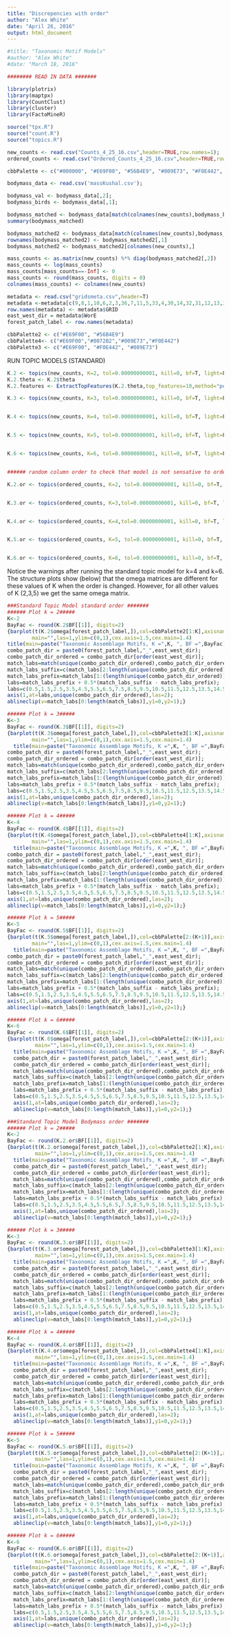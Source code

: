 ```yaml
---
title: "Discrepencies with order"
author: "Alex White"
date: "April 26, 2016"
output: html_document
---
```


```r
#title: "Taxonomic Motif Models"
#author: "Alex White"
#date: "March 18, 2016"

######## READ IN DATA #######

library(plotrix)
library(maptpx)
library(CountClust)
library(cluster)
library(FactoMineR)

source("tpx.R")
source("count.R")
source("topics.R")

new_counts <- read.csv("Counts_4_25_16.csv",header=TRUE,row.names=1);
ordered_counts <- read.csv("Ordered_Counts_4_25_16.csv",header=TRUE,row.names=1);

cbbPalette <- c("#000000", "#E69F00", "#56B4E9", "#009E73", "#F0E442", "#0072B2", "#D55E00", "#CC79A7")

bodymass_data <- read.csv('massKushal.csv');

bodymass_val <- bodymass_data[,2];
bodymass_birds <- bodymass_data[,1];

bodymass_matched <- bodymass_data[match(colnames(new_counts),bodymass_birds),2];
summary(bodymass_matched)

bodymass_matched2 <- bodymass_data[match(colnames(new_counts),bodymass_birds),];
rownames(bodymass_matched2) <- bodymass_matched2[,1]
bodymass_matched2 <- bodymass_matched2[colnames(new_counts),]

mass_counts <- as.matrix(new_counts) %*% diag(bodymass_matched2[,2])
mass_counts <- log(mass_counts)
mass_counts[mass_counts==-Inf] <- 0
mass_counts <- round(mass_counts, digits = 0)
colnames(mass_counts) <- colnames(new_counts)

metadata <- read.csv("gridsmeta.csv",header=T)
metadata <-metadata[c(9,8,1,10,6,2,3,36,7,11,5,33,4,30,14,32,31,12,13,37,15,34,19,38,18,35,17,23,16,24,28,21,26,20,27,25,22,29),]
row.names(metadata) <- metadata$GRID
east_west_dir = metadata$WorE
forest_patch_label <- row.names(metadata)

cbbPalette2 <- c("#E69F00", "#56B4E9")
cbbPalette4<- c("#E69F00","#0072B2","#009E73","#F0E442")
cbbPalette3 <- c("#E69F00", "#F0E442", "#009E73")

```

RUN TOPIC MODELS (STANDARD)

```r
K.2 <- topics(new_counts, K=2, tol=0.00000000001, kill=0, bf=T, light=FALSE, init.adapt=FALSE)
K.2.theta <- K.2$theta
K.2.features <- ExtractTopFeatures(K.2.theta,top_features=10,method="poisson",options = "min")

K.3 <- topics(new_counts, K=3, tol=0.00000000001, kill=0, bf=T, light=FALSE, init.adapt=FALSE)


K.4 <- topics(new_counts, K=4, tol=0.00000000001, kill=0, bf=T, light=FALSE, init.adapt=FALSE)


K.5 <- topics(new_counts, K=5, tol=0.00000000001, kill=0, bf=T, light=FALSE, init.adapt=FALSE)


K.6 <- topics(new_counts, K=6, tol=0.00000000001, kill=0, bf=T, light=FALSE, init.adapt=FALSE)


###### random column order to check that model is not sensative to order ####

K.2.or <- topics(ordered_counts, K=2, tol=0.00000000001, kill=0, bf=T, light=FALSE, init.adapt=FALSE)


K.3.or <- topics(ordered_counts, K=3,tol=0.00000000001, kill=0, bf=T, light=FALSE, init.adapt=FALSE)


K.4.or <- topics(ordered_counts, K=4,tol=0.00000000001, kill=0, bf=T, light=FALSE, init.adapt=FALSE)


K.5.or <- topics(ordered_counts, K=5, tol=0.00000000001, kill=0, bf=T, light=FALSE, init.adapt=FALSE)


K.6.or <- topics(ordered_counts, K=6, tol=0.00000000001, kill=0, bf=T, light=FALSE, init.adapt=FALSE)


```

Notice the warnings after running the standard topic model for k=4 and k=6.  The structure plots show (below) that the omega matrices are different for these values of K when the order is changed.  However, for all other values of K (2,3,5) we get the same omega matrix. 

```r
###Standard Topic Model standard order #######
###### Plot k = 2#####
K<-2
BayFac <- round(K.2$BF[[1]], digits=2)
{barplot(t(K.2$omega[forest_patch_label,]),col=cbbPalette2[1:K],axisnames=F,space=0,border=NA,
        main="",las=1,ylim=c(0,1),cex.axis=1.5,cex.main=1.4)
title(main=paste("Taxonomic Assemblage Motifs, K =",K, ", BF =",BayFac))
combo_patch_dir = paste0(forest_patch_label,"_",east_west_dir);
combo_patch_dir_ordered = combo_patch_dir[order(east_west_dir)];
match_labs=match(unique(combo_patch_dir_ordered),combo_patch_dir_ordered);
match_labs_suffix=c(match_labs[2:length(unique(combo_patch_dir_ordered))],38);
match_labs_prefix=match_labs[1:(length(unique(combo_patch_dir_ordered)))];
labs=match_labs_prefix + 0.5*(match_labs_suffix - match_labs_prefix);
labs=c(0.5,1.5,2.5,3.5,4.5,5.5,6.5,7.5,8.5,9.5,10.5,11.5,12.5,13.5,14.5,15.5,16.5,17.5,18.5,19.5,20.5,21.5,22.5,23.5,24.5,25.5,26.5,27.5,28.5,29.5,30.5,31.5,32.5,33.5,34.5,35.5,36.5,37.5)
axis(1,at=labs,unique(combo_patch_dir_ordered),las=2);
ablineclip(v=match_labs[0:length(match_labs)],y1=0,y2=1);}

###### Plot k = 3#####
K<-3
BayFac <- round(K.3$BF[[1]], digits=2)
{barplot(t(K.3$omega[forest_patch_label,]),col=cbbPalette3[1:K],axisnames=F,space=0,border=NA,
        main="",las=1,ylim=c(0,1),cex.axis=1.5,cex.main=1.4)
  title(main=paste("Taxonomic Assemblage Motifs, K =",K, ", BF =",BayFac))
combo_patch_dir = paste0(forest_patch_label,"_",east_west_dir);
combo_patch_dir_ordered = combo_patch_dir[order(east_west_dir)];
match_labs=match(unique(combo_patch_dir_ordered),combo_patch_dir_ordered);
match_labs_suffix=c(match_labs[2:length(unique(combo_patch_dir_ordered))],38);
match_labs_prefix=match_labs[1:(length(unique(combo_patch_dir_ordered)))];
labs=match_labs_prefix + 0.5*(match_labs_suffix - match_labs_prefix);
labs=c(0.5,1.5,2.5,3.5,4.5,5.5,6.5,7.5,8.5,9.5,10.5,11.5,12.5,13.5,14.5,15.5,16.5,17.5,18.5,19.5,20.5,21.5,22.5,23.5,24.5,25.5,26.5,27.5,28.5,29.5,30.5,31.5,32.5,33.5,34.5,35.5,36.5,37.5)
axis(1,at=labs,unique(combo_patch_dir_ordered),las=2);
ablineclip(v=match_labs[0:length(match_labs)],y1=0,y2=1);}

###### Plot k = 4#####
K<-4
BayFac <- round(K.4$BF[[1]], digits=2)
{barplot(t(K.4$omega[forest_patch_label,]),col=cbbPalette4[1:K],axisnames=F,space=0,border=NA,
        main="",las=1,ylim=c(0,1),cex.axis=1.5,cex.main=1.4)
  title(main=paste("Taxonomic Assemblage Motifs, K =",K, ", BF =",BayFac))
combo_patch_dir = paste0(forest_patch_label,"_",east_west_dir);
combo_patch_dir_ordered = combo_patch_dir[order(east_west_dir)];
match_labs=match(unique(combo_patch_dir_ordered),combo_patch_dir_ordered);
match_labs_suffix=c(match_labs[2:length(unique(combo_patch_dir_ordered))],38);
match_labs_prefix=match_labs[1:(length(unique(combo_patch_dir_ordered)))];
labs=match_labs_prefix + 0.5*(match_labs_suffix - match_labs_prefix);
labs=c(0.5,1.5,2.5,3.5,4.5,5.5,6.5,7.5,8.5,9.5,10.5,11.5,12.5,13.5,14.5,15.5,16.5,17.5,18.5,19.5,20.5,21.5,22.5,23.5,24.5,25.5,26.5,27.5,28.5,29.5,30.5,31.5,32.5,33.5,34.5,35.5,36.5,37.5)
axis(1,at=labs,unique(combo_patch_dir_ordered),las=2);
ablineclip(v=match_labs[0:length(match_labs)],y1=0,y2=1);}

###### Plot k = 5#####
K<-5
BayFac <- round(K.5$BF[[1]], digits=2)
{barplot(t(K.5$omega[forest_patch_label,]),col=cbbPalette[2:(K+1)],axisnames=F,space=0,border=NA,
        main="",las=1,ylim=c(0,1),cex.axis=1.5,cex.main=1.4)
  title(main=paste("Taxonomic Assemblage Motifs, K =",K, ", BF =",BayFac))
combo_patch_dir = paste0(forest_patch_label,"_",east_west_dir);
combo_patch_dir_ordered = combo_patch_dir[order(east_west_dir)];
match_labs=match(unique(combo_patch_dir_ordered),combo_patch_dir_ordered);
match_labs_suffix=c(match_labs[2:length(unique(combo_patch_dir_ordered))],38);
match_labs_prefix=match_labs[1:(length(unique(combo_patch_dir_ordered)))];
labs=match_labs_prefix + 0.5*(match_labs_suffix - match_labs_prefix);
labs=c(0.5,1.5,2.5,3.5,4.5,5.5,6.5,7.5,8.5,9.5,10.5,11.5,12.5,13.5,14.5,15.5,16.5,17.5,18.5,19.5,20.5,21.5,22.5,23.5,24.5,25.5,26.5,27.5,28.5,29.5,30.5,31.5,32.5,33.5,34.5,35.5,36.5,37.5)
axis(1,at=labs,unique(combo_patch_dir_ordered),las=2);
ablineclip(v=match_labs[0:length(match_labs)],y1=0,y2=1);}

###### Plot k = 6#####
K<-6
BayFac <- round(K.6$BF[[1]], digits=2)
{barplot(t(K.6$omega[forest_patch_label,]),col=cbbPalette[2:(K+1)],axisnames=F,space=0,border=NA,
         main="",las=1,ylim=c(0,1),cex.axis=1.5,cex.main=1.4)
  title(main=paste("Taxonomic Assemblage Motifs, K =",K, ", BF =",BayFac))
  combo_patch_dir = paste0(forest_patch_label,"_",east_west_dir);
  combo_patch_dir_ordered = combo_patch_dir[order(east_west_dir)];
  match_labs=match(unique(combo_patch_dir_ordered),combo_patch_dir_ordered);
  match_labs_suffix=c(match_labs[2:length(unique(combo_patch_dir_ordered))],38);
  match_labs_prefix=match_labs[1:(length(unique(combo_patch_dir_ordered)))];
  labs=match_labs_prefix + 0.5*(match_labs_suffix - match_labs_prefix);
  labs=c(0.5,1.5,2.5,3.5,4.5,5.5,6.5,7.5,8.5,9.5,10.5,11.5,12.5,13.5,14.5,15.5,16.5,17.5,18.5,19.5,20.5,21.5,22.5,23.5,24.5,25.5,26.5,27.5,28.5,29.5,30.5,31.5,32.5,33.5,34.5,35.5,36.5,37.5)
  axis(1,at=labs,unique(combo_patch_dir_ordered),las=2);
  ablineclip(v=match_labs[0:length(match_labs)],y1=0,y2=1);}

###Standard Topic Model Bodymass order #######
###### Plot k = 2#####
K<-2
BayFac <- round(K.2.or$BF[[1]], digits=2)
{barplot(t(K.2.or$omega[forest_patch_label,]),col=cbbPalette2[1:K],axisnames=F,space=0,border=NA,
         main="",las=1,ylim=c(0,1),cex.axis=1.5,cex.main=1.4)
  title(main=paste("Taxonomic Assemblage Motifs, K =",K, ", BF =",BayFac))
  combo_patch_dir = paste0(forest_patch_label,"_",east_west_dir);
  combo_patch_dir_ordered = combo_patch_dir[order(east_west_dir)];
  match_labs=match(unique(combo_patch_dir_ordered),combo_patch_dir_ordered);
  match_labs_suffix=c(match_labs[2:length(unique(combo_patch_dir_ordered))],38);
  match_labs_prefix=match_labs[1:(length(unique(combo_patch_dir_ordered)))];
  labs=match_labs_prefix + 0.5*(match_labs_suffix - match_labs_prefix);
  labs=c(0.5,1.5,2.5,3.5,4.5,5.5,6.5,7.5,8.5,9.5,10.5,11.5,12.5,13.5,14.5,15.5,16.5,17.5,18.5,19.5,20.5,21.5,22.5,23.5,24.5,25.5,26.5,27.5,28.5,29.5,30.5,31.5,32.5,33.5,34.5,35.5,36.5,37.5)
  axis(1,at=labs,unique(combo_patch_dir_ordered),las=2);
  ablineclip(v=match_labs[0:length(match_labs)],y1=0,y2=1);}

###### Plot k = 3#####
K<-3
BayFac <- round(K.3.or$BF[[1]], digits=2)
{barplot(t(K.3.or$omega[forest_patch_label,]),col=cbbPalette3[1:K],axisnames=F,space=0,border=NA,
         main="",las=1,ylim=c(0,1),cex.axis=1.5,cex.main=1.4)
  title(main=paste("Taxonomic Assemblage Motifs, K =",K, ", BF =",BayFac))
  combo_patch_dir = paste0(forest_patch_label,"_",east_west_dir);
  combo_patch_dir_ordered = combo_patch_dir[order(east_west_dir)];
  match_labs=match(unique(combo_patch_dir_ordered),combo_patch_dir_ordered);
  match_labs_suffix=c(match_labs[2:length(unique(combo_patch_dir_ordered))],38);
  match_labs_prefix=match_labs[1:(length(unique(combo_patch_dir_ordered)))];
  labs=match_labs_prefix + 0.5*(match_labs_suffix - match_labs_prefix);
  labs=c(0.5,1.5,2.5,3.5,4.5,5.5,6.5,7.5,8.5,9.5,10.5,11.5,12.5,13.5,14.5,15.5,16.5,17.5,18.5,19.5,20.5,21.5,22.5,23.5,24.5,25.5,26.5,27.5,28.5,29.5,30.5,31.5,32.5,33.5,34.5,35.5,36.5,37.5)
  axis(1,at=labs,unique(combo_patch_dir_ordered),las=2);
  ablineclip(v=match_labs[0:length(match_labs)],y1=0,y2=1);}

###### Plot k = 4#####
K<-4
BayFac <- round(K.4.or$BF[[1]], digits=2)
{barplot(t(K.4.or$omega[forest_patch_label,]),col=cbbPalette4[1:K],axisnames=F,space=0,border=NA,
         main="",las=1,ylim=c(0,1),cex.axis=1.5,cex.main=1.4)
  title(main=paste("Taxonomic Assemblage Motifs, K =",K, ", BF =",BayFac))
  combo_patch_dir = paste0(forest_patch_label,"_",east_west_dir);
  combo_patch_dir_ordered = combo_patch_dir[order(east_west_dir)];
  match_labs=match(unique(combo_patch_dir_ordered),combo_patch_dir_ordered);
  match_labs_suffix=c(match_labs[2:length(unique(combo_patch_dir_ordered))],38);
  match_labs_prefix=match_labs[1:(length(unique(combo_patch_dir_ordered)))];
  labs=match_labs_prefix + 0.5*(match_labs_suffix - match_labs_prefix);
  labs=c(0.5,1.5,2.5,3.5,4.5,5.5,6.5,7.5,8.5,9.5,10.5,11.5,12.5,13.5,14.5,15.5,16.5,17.5,18.5,19.5,20.5,21.5,22.5,23.5,24.5,25.5,26.5,27.5,28.5,29.5,30.5,31.5,32.5,33.5,34.5,35.5,36.5,37.5)
  axis(1,at=labs,unique(combo_patch_dir_ordered),las=2);
  ablineclip(v=match_labs[0:length(match_labs)],y1=0,y2=1);}

###### Plot k = 5#####
K<-5
BayFac <- round(K.5.or$BF[[1]], digits=2)
{barplot(t(K.5.or$omega[forest_patch_label,]),col=cbbPalette[2:(K+1)],axisnames=F,space=0,border=NA,
         main="",las=1,ylim=c(0,1),cex.axis=1.5,cex.main=1.4)
  title(main=paste("Taxonomic Assemblage Motifs, K =",K, ", BF =",BayFac))
  combo_patch_dir = paste0(forest_patch_label,"_",east_west_dir);
  combo_patch_dir_ordered = combo_patch_dir[order(east_west_dir)];
  match_labs=match(unique(combo_patch_dir_ordered),combo_patch_dir_ordered);
  match_labs_suffix=c(match_labs[2:length(unique(combo_patch_dir_ordered))],38);
  match_labs_prefix=match_labs[1:(length(unique(combo_patch_dir_ordered)))];
  labs=match_labs_prefix + 0.5*(match_labs_suffix - match_labs_prefix);
  labs=c(0.5,1.5,2.5,3.5,4.5,5.5,6.5,7.5,8.5,9.5,10.5,11.5,12.5,13.5,14.5,15.5,16.5,17.5,18.5,19.5,20.5,21.5,22.5,23.5,24.5,25.5,26.5,27.5,28.5,29.5,30.5,31.5,32.5,33.5,34.5,35.5,36.5,37.5)
  axis(1,at=labs,unique(combo_patch_dir_ordered),las=2);
  ablineclip(v=match_labs[0:length(match_labs)],y1=0,y2=1);}

###### Plot k = 6#####
K<-6
BayFac <- round(K.6.or$BF[[1]], digits=2)
{barplot(t(K.6.or$omega[forest_patch_label,]),col=cbbPalette[2:(K+1)],axisnames=F,space=0,border=NA,
         main="",las=1,ylim=c(0,1),cex.axis=1.5,cex.main=1.4)
  title(main=paste("Taxonomic Assemblage Motifs, K =",K, ", BF =",BayFac))
  combo_patch_dir = paste0(forest_patch_label,"_",east_west_dir);
  combo_patch_dir_ordered = combo_patch_dir[order(east_west_dir)];
  match_labs=match(unique(combo_patch_dir_ordered),combo_patch_dir_ordered);
  match_labs_suffix=c(match_labs[2:length(unique(combo_patch_dir_ordered))],38);
  match_labs_prefix=match_labs[1:(length(unique(combo_patch_dir_ordered)))];
  labs=match_labs_prefix + 0.5*(match_labs_suffix - match_labs_prefix);
  labs=c(0.5,1.5,2.5,3.5,4.5,5.5,6.5,7.5,8.5,9.5,10.5,11.5,12.5,13.5,14.5,15.5,16.5,17.5,18.5,19.5,20.5,21.5,22.5,23.5,24.5,25.5,26.5,27.5,28.5,29.5,30.5,31.5,32.5,33.5,34.5,35.5,36.5,37.5)
  axis(1,at=labs,unique(combo_patch_dir_ordered),las=2);
  ablineclip(v=match_labs[0:length(match_labs)],y1=0,y2=1);}

```

